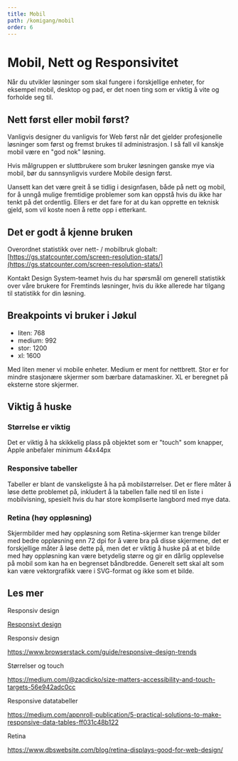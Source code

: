 ```yaml
---
title: Mobil
path: /komigang/mobil
order: 6
---
```


# Mobil, Nett og Responsivitet

Når du utvikler løsninger som skal fungere i forskjellige enheter, for eksempel mobil, desktop og pad, er det noen ting som er viktig å vite og forholde seg til.

## Nett først eller mobil først?

Vanligvis designer du vanligvis for Web først når det gjelder profesjonelle løsninger som først og fremst brukes til administrasjon. I så fall vil kanskje mobil være en "god nok" løsning.

Hvis målgruppen er sluttbrukere som bruker løsningen ganske mye via mobil, bør du sannsynligvis vurdere Mobile design først.

Uansett kan det være greit å se tidlig i designfasen, både på nett og mobil, for å unngå mulige fremtidige problemer som kan oppstå hvis du ikke har tenkt på det ordentlig. Ellers er det fare for at du kan opprette en teknisk gjeld, som vil koste noen å rette opp i etterkant.

## Det er godt å kjenne bruken

Overordnet statistikk over nett- / mobilbruk globalt: [https://gs.statcounter.com/screen-resolution-stats/](https://gs.statcounter.com/screen-resolution-stats/)

Kontakt Design System-teamet hvis du har spørsmål om generell statistikk over våre brukere for Fremtinds løsninger, hvis du ikke allerede har tilgang til statistikk for din løsning.

## Breakpoints vi bruker i Jøkul

-   liten: 768
-   medium: 992
-   stor: 1200
-   xl: 1600

Med liten mener vi mobile enheter.
Medium er ment for nettbrett.
Stor er for mindre stasjonære skjermer som bærbare datamaskiner.
XL er beregnet på eksterne store skjermer.

## Viktig å huske

### Størrelse er viktig

Det er viktig å ha skikkelig plass på objektet som er "touch" som knapper, Apple anbefaler minimum 44x44px

### Responsive tabeller

Tabeller er blant de vanskeligste å ha på mobilstørrelser. Det er flere måter å løse dette problemet på, inkludert å la tabellen falle ned til en liste i mobilvisning, spesielt hvis du har store kompliserte langbord med mye data.

### Retina (høy oppløsning)

Skjermbilder med høy oppløsning som Retina-skjermer kan trenge bilder med bedre oppløsning enn 72 dpi for å være bra på disse skjermene, det er forskjellige måter å løse dette på, men det er viktig å huske på at et bilde med høy oppløsning kan være betydelig større og gir en dårlig opplevelse på mobil som kan ha en begrenset båndbredde. Generelt sett skal alt som kan være vektorgrafikk være i SVG-format og ikke som et bilde.

## Les mer

Responsiv design

[ Responsivt design ](https://blog.prototypr.io/a-pragmatic-guide-to-designing-and-building-responsive-web-applications-ff625dd2f206)

Responsiv design

https://www.browserstack.com/guide/responsive-design-trends

Størrelser og touch

https://medium.com/@zacdicko/size-matters-accessibility-and-touch-targets-56e942adc0cc

Responsive datatabeller

https://medium.com/appnroll-publication/5-practical-solutions-to-make-responsive-data-tables-ff031c48b122

Retina

https://www.dbswebsite.com/blog/retina-displays-good-for-web-design/
